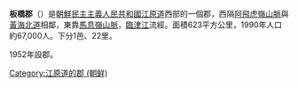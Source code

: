 {{Infobox Korean settlement
| context = north
| divs = 1 邑、22里
|img=NK-Gangwon-Pangyo.png
|hangul=판교군
|hanja={{linktext|板|橋|郡}}
|settype=郡
|rr=Pan(-)gyo-gun
|mr=P'an'gyo-gun
|area_km2=623
|pop=67000
|popyear=1991 
| popnote = （估計）
}}
'''板橋郡'''（{{kor|諺=판교군|漢=板橋郡|羅=Phan-gyo gun|f=y}}）是[[朝鮮民主主義人民共和國|朝鮮民主主義人民共和國]][[江原道_(朝鮮)|江原道]]西部的一個郡，西隔[[阿飛虎嶺山脈|阿飛虎嶺山脈]]與[[黃海北道|黃海北道]]相鄰，東靠[[馬息嶺山脈|馬息嶺山脈]]，[[臨津江|臨津江]]流經。面積623平方公里，1990年人口約67,000人。下分1邑、22里。

1952年設郡。

{{江原道行政區劃 (朝鮮)}}

{{DEFAULTSORT:Phangyo-gun}}
[[Category:江原道的郡_(朝鲜)|Category:江原道的郡 (朝鲜)]]